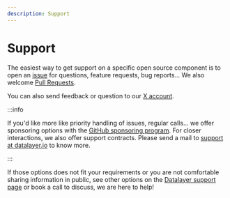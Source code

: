 ```yaml
---
description: Support
---
```



# Support

The easiest way to get support on a specific open source component is to open an [issue](https://github.com/datalayer/jupyter-ui/issues) for questions, feature requests, bug reports... We also welcome [Pull Requests](https://github.com/datalayer/jupyter-ui/pulls).

You can also send feedback or question to our [X account](https://x.com/DatalayerIO).

:::info

If you'd like more like priority handling of issues, regular calls... we offer sponsoring options with the [GitHub sponsoring program](https://github.com/sponsors/datalayer). For closer interactions, we also offer support contracts. Please send a mail to <a href="mailto:support@datalayer.io?subject=Please contact me for support&body=I'd like to know more about your support options.">support at datalayer.io</a> to know more.

:::

If those options does not fit your requirements or you are not comfortable sharing information in public, see other options on the [Datalayer support page](https://datalayer.tech/docs/services/support) or book a call to discuss, we are here to help!

<InlineWidget url="https://calendly.com/eric-charles" />
